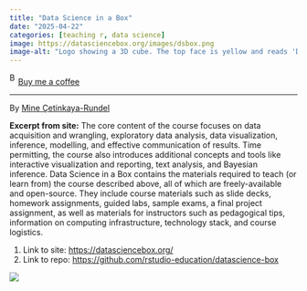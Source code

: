 ```yaml
---
title: "Data Science in a Box"
date: "2025-04-22"
categories: [teaching r, data science]
image: https://datasciencebox.org/images/dsbox.png
image-alt: "Logo showing a 3D cube. The top face is yellow and reads 'Data Science,' the right face is pink and reads 'In a Box,' and the left face is light blue with a pair of cartoon eyes peeking out from behind black glasses."
---
```


<link href="https://fonts.googleapis.com/css?family=Cookie" rel="stylesheet"><a class="bmc-button" target="_blank" href="https://www.buymeacoffee.com/JoscelinRocha">![Buy me a coffee](https://cdn.buymeacoffee.com/buttons/bmc-new-btn-logo.svg){alt="Buy me a coffee" width="15" height="21"}Buy me a coffee</a>

------------------------------------------------------------------------

By [Mine Çetinkaya-Rundel](https://datasciencebox.org/)

**Excerpt from site:** The core content of the course focuses on data acquisition and wrangling, exploratory data analysis, data visualization, inference, modelling, and effective communication of results. Time permitting, the course also introduces additional concepts and tools like interactive visualization and reporting, text analysis, and Bayesian inference. Data Science in a Box contains the materials required to teach (or learn from) the course described above, all of which are freely-available and open-source. They include course materials such as slide decks, homework assignments, guided labs, sample exams, a final project assignment, as well as materials for instructors such as pedagogical tips, information on computing infrastructure, technology stack, and course logistics.

1.  Link to site: <https://datasciencebox.org/>
2.  Link to repo: <https://github.com/rstudio-education/datascience-box>

[![](https://datasciencebox.org/images/dsbox.png){fig-alt="Logo showing a 3D cube. The top face is yellow and reads “Data Science,” the right face is pink and reads “In a Box,” and the left face is light blue with a pair of cartoon eyes peeking out from behind black glasses."}](https://datasciencebox.org/)
